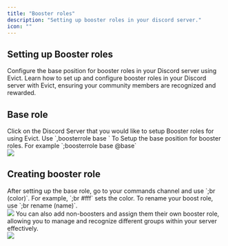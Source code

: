 ```yaml
---
title: "Booster roles"
description: "Setting up booster roles in your discord server."
icon: ""
---
```


## Setting up Booster roles


<CardGroup cols={2}>
<Card title="Setting up base role." icon="user" href="#base-role">
  Configure the base position for booster roles in your Discord server using Evict.
</Card>
<Card title="How to Create a Booster Role" icon="user" href="#base-role">
  Learn how to set up and configure booster roles in your Discord server with Evict, ensuring your community members are recognized and rewarded.
</Card>
</CardGroup>

## Base role

<Steps>
  <Step title="Head over to your Discord Server">
    Click on the Discord Server that you would like to setup Booster roles for using
    Evict.
  </Step>
  <Step title="Create the base role">
  Use `,boosterrole base <role>` To Setup the base position for booster roles. For example `;boosterrole base @base` 
  <br />
  <Frame caption="Creating base role.">
  <img src="/images/booster/booster.gif" />
</Frame>
  </Step>
</Steps>

## Creating booster role
<Steps>
<Step title="Create the Booster Role">
  After setting up the base role, go to your commands channel and use `;br (color)`. For example, `;br #fff` sets the color. To rename your boost role, use `;br rename (name)`.
  <br />
  <Frame caption="Creating booster role.">
    <img src="/images/booster/booster1.gif" />
  </Frame>
</Step>
<Step>
  You can also add non-boosters and assign them their own booster role, allowing you to manage and recognize different groups within your server effectively.
  <br />
  <Frame caption="Allowing a role to bypass the booster requirement.">
    <img src="/images/booster/booster2.gif" />
  </Frame>
</Step>
</Steps>